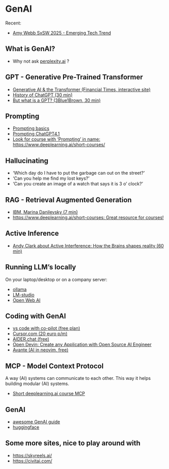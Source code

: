 # GenAI

Recent: 

- [Amy Webb SxSW 2025 - Emerging Tech Trend](https://www.youtube.com/watch?v=oT33_MrqyHo)

## What is GenAI?

- Why not ask [perplexity.ai](https://www.perplexity.ai/) ?

## GPT - Generative Pre-Trained Transformer

- [Generative AI & the Transformer (Financial Times, interactive site)](https://ig.ft.com/generative-ai/)
- [History of ChatGPT (30 min)](https://www.youtube.com/watch?v=OFS90-FX6pg)
- [But what is a GPT? (3Blue1Brown, 30 min)](https://www.youtube.com/watch?v=wjZofJX0v4M)

## Prompting

- [Prompting basics](https://www.promptingguide.ai/introduction/basics)
- [Prompting ChatGPT4.1](https://x.com/gregisenberg/status/1912298263987757296?s=48)
- [Look for course with 'Prompting' in name: https://www.deeplearning.ai/short-courses/](https://www.deeplearning.ai/short-courses/)

## Hallucinating 



- 'Which day do I have to put the garbage can out on the street?'
- 'Can you help me find my lost keys?'
- 'Can you create an image of a watch that says it is 3 o' clock?'


## RAG - Retrieval Augmented Generation

- [IBM, Marina Danilevsky (7 min)](https://www.youtube.com/watch?v=T-D1OfcDW1M)
- [https://www.deeplearning.ai/short-courses: Great resource for courses!](https://www.deeplearning.ai/short-courses/)

## Active Inference

- [Andy Clark about Active Interference: How the Brains shapes reality (60 min)](https://www.youtube.com/watch?v=A1Ghrd7NBtk)

## Running LLM's locally

On your laptop/desktop or on a company server: 

- [ollama](https://ollama.com/)
- [LM-studio](https://lmstudio.ai/)
- [Open Web AI](https://docs.openwebui.com/)

## Coding with GenAI

- [vs code with co-pilot (free plan)](https://code.visualstudio.com/docs/copilot/overview)
- [Cursor.com (20 euro p/m)](https://cursor.com)
- [AIDER.chat (free)](https://aider.chat/)
- [Open Devin: Create any Application with Open Source AI Engineer](https://www.youtube.com/watch?v=3-q5GzRNEe0)
- [Avante (AI in neovim, free)](https://nithinbekal.com/posts/avante-nvim/)

## MCP - Model Context Protocol

A way (AI) systems can communicate to each other. 
This way it helps building modular (AI) systems.  

- [Short deeplearning.ai course MCP](https://learn.deeplearning.ai/courses/mcp-build-rich-context-ai-apps-with-anthropic/lesson/fkbhh/introduction)

## GenAI

- [awesome GenAI guide](https://github.com/aishwaryanr/awesome-generative-ai-guide)
- [huggingface](https://huggingface.co/)

## Some more sites, nice to play around with

- [https://skyreels.ai/](https://skyreels.ai/)
- [https://civitai.com/](https://civitai.com/)
